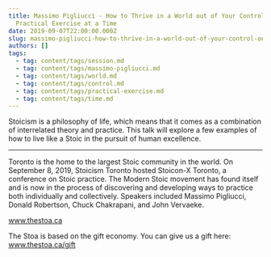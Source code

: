 ```yaml
---
title: Massimo Pigliucci - How to Thrive in a World out of Your Control, One
  Practical Exercise at a Time
date: 2019-09-07T22:00:00.000Z
slug: massimo-pigliucci-how-to-thrive-in-a-world-out-of-your-control-one-practical-exercise-at-a-time
authors: []
tags:
  - tag: content/tags/session.md
  - tag: content/tags/massimo-pigliucci.md
  - tag: content/tags/world.md
  - tag: content/tags/control.md
  - tag: content/tags/practical-exercise.md
  - tag: content/tags/time.md
---
```


Stoicism is a philosophy of life, which means that it comes as a combination of interrelated theory and practice. This talk will explore a few examples of how to live like a Stoic in the pursuit of human excellence.

***

Toronto is the home to the largest Stoic community in the world. On September 8, 2019, Stoicism Toronto hosted Stoicon-X Toronto, a conference on Stoic practice. The Modern Stoic movement has found itself and is now in the process of discovering and developing ways to practice both individually and collectively. Speakers included Massimo Pigliucci, Donald Robertson, Chuck Chakrapani, and John Vervaeke.

www.thestoa.ca

The Stoa is based on the gift economy. You can give us a gift here: www.thestoa.ca/gift
